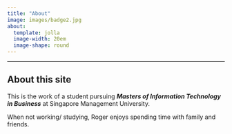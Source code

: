 ```yaml
---
title: "About"
image: images/badge2.jpg
about: 
  template: jolla
  image-width: 20em
  image-shape: round
---
```


------------------------------------------------------------------------

## About this site

This is the work of a student pursuing ***Masters of Information Technology in Business*** at Singapore Management University.

When not working/ studying, Roger enjoys spending time with family and friends.

